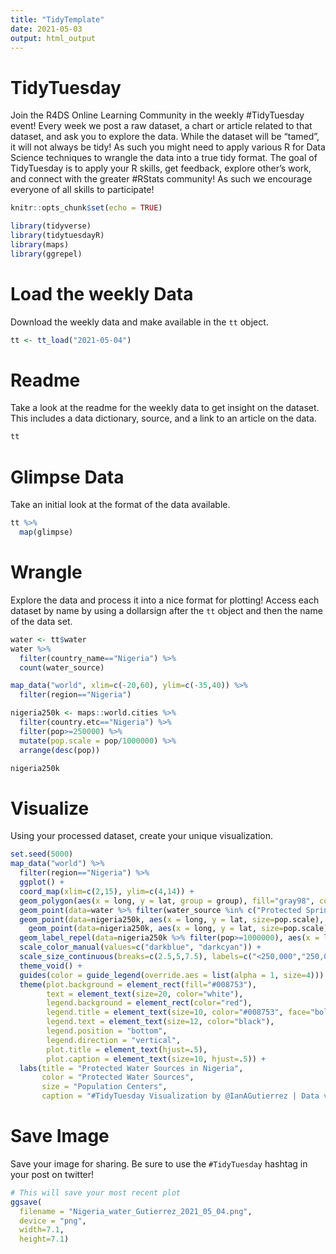 ```yaml
---
title: "TidyTemplate"
date: 2021-05-03
output: html_output
---
```


# TidyTuesday

Join the R4DS Online Learning Community in the weekly #TidyTuesday event!
Every week we post a raw dataset, a chart or article related to that dataset, and ask you to explore the data.
While the dataset will be “tamed”, it will not always be tidy! As such you might need to apply various R for Data Science techniques to wrangle the data into a true tidy format.
The goal of TidyTuesday is to apply your R skills, get feedback, explore other’s work, and connect with the greater #RStats community!
As such we encourage everyone of all skills to participate!

```r

knitr::opts_chunk$set(echo = TRUE)

library(tidyverse)
library(tidytuesdayR)
library(maps)
library(ggrepel)

```

# Load the weekly Data

Download the weekly data and make available in the `tt` object.

```r

tt <- tt_load("2021-05-04")

```


# Readme

Take a look at the readme for the weekly data to get insight on the dataset.
This includes a data dictionary, source, and a link to an article on the data.

```r

tt

```


# Glimpse Data

Take an initial look at the format of the data available.

```r

tt %>% 
  map(glimpse)

```

# Wrangle

Explore the data and process it into a nice format for plotting! Access each dataset by name by using a dollarsign after the `tt` object and then the name of the data set.

```r

water <- tt$water
water %>% 
  filter(country_name=="Nigeria") %>% 
  count(water_source)

map_data("world", xlim=c(-20,60), ylim=c(-35,40)) %>% 
  filter(region=="Nigeria")

nigeria250k <- maps::world.cities %>% 
  filter(country.etc=="Nigeria") %>% 
  filter(pop>=250000) %>% 
  mutate(pop.scale = pop/1000000) %>%
  arrange(desc(pop))

nigeria250k
```


# Visualize

Using your processed dataset, create your unique visualization.

```r

set.seed(5000)
map_data("world") %>% 
  filter(region=="Nigeria") %>% 
  ggplot() + 
  coord_map(xlim=c(2,15), ylim=c(4,14)) +
  geom_polygon(aes(x = long, y = lat, group = group), fill="gray98", color="black") +
  geom_point(data=water %>% filter(water_source %in% c("Protected Spring", "Protected Shallow Well") & country_name=="Nigeria"), aes(x = lon_deg, y=lat_deg, color=water_source), alpha=.2, size=1) +
  geom_point(data=nigeria250k, aes(x = long, y = lat, size=pop.scale), shape=19, color="black", alpha=1) +
    geom_point(data=nigeria250k, aes(x = long, y = lat, size=pop.scale), shape=21, color="red", alpha=1) +
  geom_label_repel(data=nigeria250k %>% filter(pop>=1000000), aes(x = long, y = lat, label = name), force=5, fill="gray20", color="white", fontface="bold") +
  scale_color_manual(values=c("darkblue", "darkcyan")) +
  scale_size_continuous(breaks=c(2.5,5,7.5), labels=c("<250,000","250,000 to 750,000",">750,000")) +
  theme_void() +
  guides(color = guide_legend(override.aes = list(alpha = 1, size=4))) +
  theme(plot.background = element_rect(fill="#008753"),
        text = element_text(size=20, color="white"), 
        legend.background = element_rect(color="red"),
        legend.title = element_text(size=10, color="#008753", face="bold", hjust=.5),
        legend.text = element_text(size=12, color="black"),
        legend.position = "bottom",
        legend.direction = "vertical",
        plot.title = element_text(hjust=.5),
        plot.caption = element_text(size=10, hjust=.5)) +
  labs(title = "Protected Water Sources in Nigeria",
       color = "Protected Water Sources",
       size = "Population Centers",
       caption = "#TidyTuesday Visualization by @IanAGutierrez | Data via Water Point Data Exchange")

```

# Save Image

Save your image for sharing. Be sure to use the `#TidyTuesday` hashtag in your post on twitter! 

```r

# This will save your most recent plot
ggsave(
  filename = "Nigeria_water_Gutierrez_2021_05_04.png",
  device = "png",
  width=7.1,
  height=7.1)

```
